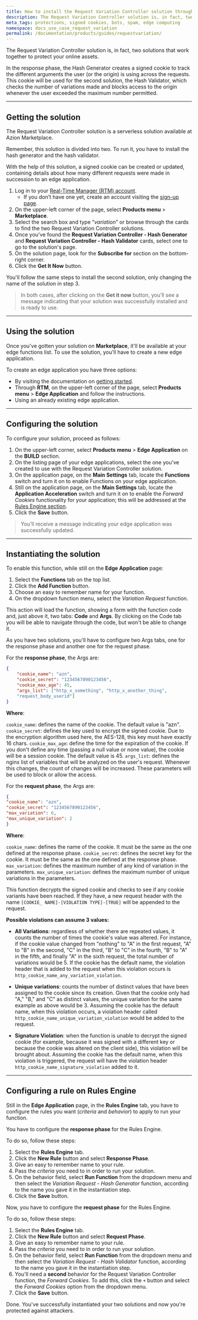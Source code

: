 ```yaml
---
title: How to install the Request Variation Controller solution through Azion Marketplace
description: The Request Variation Controller solution is, in fact, two solutions that work together to protect your online assets.
meta_tags: protections, signed cookies, bots, spam, edge computing
namespace: docs_use_case_request_variation
permalink: /documentation/products/guides/requestvariation/
---
```


The Request Variation Controller solution is, in fact, two solutions that work together to protect your online assets. 

In the response phase, the Hash Generator creates a signed cookie to track the different arguments the user (or the origin) is using across the requests. This cookie will be used for the second solution, the Hash Validator, which checks the number of variations made and blocks access to the origin whenever the user exceeded the maximum number permitted.

---

## Getting the solution

The Request Variation Controller solution is a serverless solution available at Azion Marketplace.

Remember, this solution is divided into two. To run it, you have to install the hash generator and the hash validator.

With the help of this solution, a signed cookie can be created or updated, containing details about how many different requests were made in succession to an edge application.

1. Log in to your [Real-Time Manager (RTM) account](https://manager.azion.com/).
    - If you don’t have one yet, create an account visiting the [sign-up page](https://manager.azion.com/signup/).
2. On the upper-left corner of the page, select **Products menu** > **Marketplace**.
3. Select the search box and type “*variation*” or browse through the cards to find the two Request Variation Controller solutions.
4. Once you’ve found the **Request Variation Controller - Hash Generator** and **Request Variation Controller - Hash Validator** cards, select one to go to the solution's page.
5. On the solution page, look for the **Subscribe for** section on the bottom-right corner.
6. Click the **Get It Now** button.

You'll follow the same steps to install the second solution, only changing the name of the solution in step 3.

> In both cases, after clicking on the **Get it now** button, you’ll see a message indicating that your solution was successfully installed and is ready to use.

---

## Using the solution

Once you've gotten your solution on **Marketplace**, it'll be available at your edge functions list. To use the solution, you'll have to create a new edge application.

To create an edge application you have three options:

- By visiting the documentation on [getting started](/en/documentation/products/getting-started/). 
- Through **RTM**, on the upper-left corner of the page, select **Products menu** > **Edge Application** and follow the instructions.
- Using an already existing edge application.

---

## Configuring the solution

To configure your solution, proceed as follows:

1. On the upper-left corner, select **Products menu** > **Edge Application** on the **BUILD** section.
2. On the listing page of your edge applications, select the one you’ve created to use with the Request Variation Controller solution.
3. On the application page, on the **Main Settings** tab, locate the **Functions** switch and turn it on to enable Functions on your edge application.
4. Still on the application page, on the **Main Settings** tab, locate the **Application Acceleration** switch and turn it on to enable the *Forward Cookies* functionality for your application; this will be addressed at the [Rules Engine section](#rules-engine).
5. Click the **Save** button.

> You’ll receive a message indicating your edge application was successfully updated.

---

## Instantiating the solution

To enable this function, while still on the **Edge Application** page:

1. Select the **Functions** tab on the top list.
2. Click the **Add Function** button.
3. Choose an easy to remember name for your function.
4. On the dropdown function menu, select the *Variation Request* function.

This action will load the function, showing a form with the function code and, just above it, two tabs: **Code** and **Args**. By clicking on the Code tab you will be able to navigate through the code, but won't be able to change it.

As you have two solutions, you'll have to configure two Args tabs, one for the response phase and another one for the request phase.

For the **response phase**, the Args are:

```json
{
    "cookie_name": "azn",
    "cookie_secret": "1234567890123456",
    "cookie_max_age": 45,
    "args_list": ["http_x_something", "http_x_another_thing",
    "request_body_userid"]
}
```
**Where**:

`cookie_name`: defines the name of the cookie. The default value is "azn".
`cookie_secret`: defines the key used to encrypt the signed cookie. Due to the encryption algorithm used here, the AES-128, this key must have exactly 16 chars.
`cookie_max_age`: define the time for the expiration of the cookie. If you don't define any time (passing a null value or none value), the cookie will be a session cookie. The default value is 45.
`args_list`: defines the nginx list of variables that will be analyzed on the user's request. Whenever this changes, the count of changes will be increased. These parameters will be used to block or allow the access.

For the **request phase**, the Args are:

```json
{
"cookie_name": "azn",
"cookie_secret": "1234567890123456",
"max_variation": 6,
"max_unique_variation": 2
}
```

**Where**:

`cookie_name`: defines the name of the cookie. It must be the same as the one defined at the response phase.
`cookie_secret`: defines the secret key for the cookie. It must be the same as the one defined at the response phase.
`max_variation`: defines the maximum number of any kind of variation in the parameters.
`max_unique_variation`: defines the maximum number of unique variations in the parameters.

This function decrypts the signed cookie and checks to see if any cookie variants have been reached. If they have, a new request header with the name `[COOKIE_ NAME]-[VIOLATION TYPE]-[TRUE]` will be appended to the request.

**Possible violations can assume 3 values:**

- **All Variations**: regardless of whether there are repeated values, it counts the number of times the cookie's value was altered. For instance, if the cookie value changed from "nothing" to "A" in the first request, "A" to "B" in the second, "C" in the third, "B" to "C" in the fourth, "B" to "A" in the fifth, and finally "A" in the sixth request, the total number of variations would be 5. If the cookie has the default name, the violation header that is added to the request when this violation occurs is `http_cookie_name_any_variation_violation`.

- **Unique variations**: counts the number of distinct values that have been assigned to the cookie since its creation. Given that the cookie only had "A," "B," and "C" as distinct values, the unique variation for the same example as above would be 3. Assuming the cookie has the default name, when this violation occurs, a violation header called `http_cookie_name_unique_variation_violation` would be added to the request.

- **Signature Violation**: when the function is unable to decrypt the signed cookie (for example, because it was signed with a different key or because the cookie was altered on the client side), this violation will be brought about. Assuming the cookie has the default name, when this violation is triggered, the request will have the violation header `http_cookie_name_signature_violation` added to it.

---

## Configuring a rule on Rules Engine

Still in the **Edge Application** page, in the **Rules Engine** tab, you have to configure the rules you want (*criteria* and *behavior*) to apply to run your function.

You have to configure the **response phase** for the Rules Engine.

To do so, follow these steps:

1. Select the **Rules Engine** tab.
2. Click the **New Rule** button and select **Response Phase**.
3. Give an easy to remember name to your rule.
4. Pass the *criteria* you need to in order to run your solution.
5. On the behavior field, select **Run Function** from the dropdown menu and then select the *Variation Request - Hash Generator* function, according to the name you gave it in the instantiation step.
6. Click the **Save** button.

Now, you have to configure the **request phase** for the Rules Engine.

To do so, follow these steps:

1. Select the **Rules Engine** tab.
2. Click the **New Rule** button and select **Request Phase**.
3. Give an easy to remember name to your rule.
4. Pass the *criteria* you need to in order to run your solution.
5. On the behavior field, select **Run Function** from the dropdown menu and then select the *Variation Request - Hash Validator* function, according to the name you gave it in the instantiation step.
6. You'll need a **second** behavior for the Request Variation Controller function, the *Forward Cookies*. To add this, click the `+` button and select the *Forward Cookies* option from the dropdown menu.
7. Click the **Save** button.

Done. You've successfully instantiated your two solutions and now you're protected against attackers.
